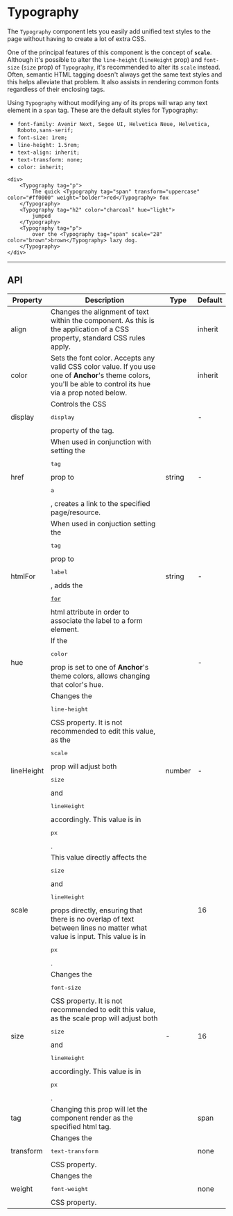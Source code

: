 
# Typography

The `Typography` component lets you easily add unified text styles to the page without having to create
a lot of extra CSS.

One of the principal features of this component is the concept of **`scale`**.
Although it's possible to alter the `line-height` (`lineHeight` prop) and `font-size` (`size` prop)
of `Typography`, it's recommended to alter its `scale` instead. Often, semantic HTML tagging
doesn't always get the same text styles and this helps alleviate that problem. It also assists in
rendering common fonts regardless of their enclosing tags.

Using `Typography` without modifying any of its props will wrap any text element in a `span` tag.
These are the default styles for Typography:

* `font-family: Avenir Next, Segoe UI, Helvetica Neue, Helvetica, Roboto,sans-serif;`
* `font-size: 1rem;`
* `line-height: 1.5rem;`
* `text-align: inherit;`
* `text-transform: none;`
* `color: inherit;`

```tsx live
<div>
    <Typography tag="p">
        The quick <Typography tag="span" transform="uppercase" color="#ff0000" weight="bolder">red</Typography> fox
    </Typography>
    <Typography tag="h2" color="charcoal" hue="light">
        jumped
    </Typography>
    <Typography tag="p">
        over the <Typography tag="span" scale="28" color="brown">brown</Typography> lazy dog.
    </Typography>
</div>
```

---

## API

<table>
    <thead>
        <tr>
            <th>Property</th>
            <th>Description</th>
            <th>Type</th>
            <th>Default</th>
        </tr>
    </thead>
    <tbody>
        <tr>
            <td>align</td>
            <td>
                Changes the alignment of text within the component.
                As this is the application of a CSS property, standard CSS rules apply.
            </td>
            <td>
                <FormatTypes types={['center', 'left', 'right', 'inherit', 'justify']} />
            </td>
            <td>inherit</td>
        </tr>
        <tr>
            <td>color</td>
            <td>
                Sets the font color. Accepts any valid CSS color value. If
                you use one of <strong>Anchor</strong>'s <Link to="/theme/colors/">theme</Link> colors,
                you'll be able to control its hue via a prop noted below.
            </td>
            <td><FormatTypes types={['string', 'rgb', 'rgba']} noInterpret /></td>
            <td>inherit</td>
        </tr>
        <tr>
            <td>display</td>
            <td>
                Controls the CSS <pre>display</pre> property of the tag.
            </td>
            <td>
                <FormatTypes types={['inline', 'block', 'contents', 'flex', 'grid', 'inline-block',
                    'inline-flex', 'inline-grid', 'inline-table', 'list-item', 'run-in', 'table',
                    'table-caption', 'table-column-group', 'table-header-group',
                    'table-footer-group', 'table-row-group', 'table-cell', 'table-column',
                    'table-row', 'none', 'initial', 'inherit']}
                />
            </td>
            <td>-</td>
        </tr>
        <tr>
            <td>href</td>
            <td>
                When used in conjunction with setting the <pre>tag</pre> prop to <pre>a</pre>,
                creates a link to the specified page/resource.
            </td>
            <td>
                string
            </td>
            <td>-</td>
        </tr>
        <tr>
            <td>htmlFor</td>
            <td>
                When used in conjuction setting the <pre>tag</pre> prop to <pre>label</pre>, adds
                the <pre><a href="https://www.w3schools.com/tags/att_for.asp" target="_blank">for</a></pre> html
                attribute in order to associate the label to a form element.
            </td>
            <td>
                string
            </td>
            <td>-</td>
        </tr>
        <tr>
            <td>hue</td>
            <td>
                If the <pre>color</pre> prop is set to one of <strong>Anchor</strong>'s <Link to="/theme/colors/">theme</Link> colors,
                allows changing that color's hue.
            </td>
            <td>
                <FormatTypes types={['light', 'base', 'dark']} />
            </td>
            <td>-</td>
        </tr>
        <tr>
            <td>lineHeight</td>
            <td>
                Changes the <pre>line-height</pre> CSS property. It is not recommended to edit this
                value, as the <pre>scale</pre> prop will adjust both <pre>size</pre> and <pre>lineHeight</pre> accordingly.
                This value is in <pre>px</pre>.
            </td>
            <td>
                number
            </td>
            <td>-</td>
        </tr>
        <tr>
            <td>scale</td>
            <td>
                This value directly affects the <pre>size</pre> and <pre>lineHeight</pre> props
                directly, ensuring that there is no overlap of text between lines no matter what
                value is input. This value is in <pre>px</pre>.
            </td>
            <td>
                <FormatTypes types={[62 , 52 , 44 , 36 , 32 , 28 , 24 , 20 , 18 , 16 , 14 , 12]} />
            </td>
            <td>16</td>
        </tr>
        <tr>
            <td>size</td>
            <td>
                Changes the <pre>font-size</pre> CSS property. It is not recommended to edit this
                value, as the scale prop will adjust both <pre>size</pre> and <pre>lineHeight</pre> accordingly.
                This value is in <pre>px</pre>.
            </td>
            <td>
                -
            </td>
            <td>16</td>
        </tr>
        <tr>
            <td>tag</td>
            <td>
                Changing this prop will let the component render as the specified html tag.
            </td>
            <td>
                <FormatTypes types={['a', 'p', 'span', 'h1', 'h2', 'h3', 'h4', 'h5',
                    'h6', 'blockquote', 'address', 'code', 'label', 'pre']}
                />
            </td>
            <td>span</td>
        </tr>
        <tr>
            <td>transform</td>
            <td>
                Changes the <pre>text-transform</pre> CSS property.
            </td>
            <td>
                <FormatTypes types={['none', 'capitalize', 'uppercase', 'lowercase',
                    'initial', 'inherit']}
                />
            </td>
            <td>none</td>
        </tr>
        <tr>
            <td>weight</td>
            <td>
                Changes the <pre>font-weight</pre> CSS property.
            </td>
            <td>
                <FormatTypes types={[
                    'normal' , 'bold' , 'bolder' , 'lighter' , '100' , '200' , '300' ,
                    '400' , '500' , '600' , '700' , '800' , '900' , 'initial' , 'inherit'
                ]} />
            </td>
            <td>none</td>
        </tr>
    </tbody>
</table>
